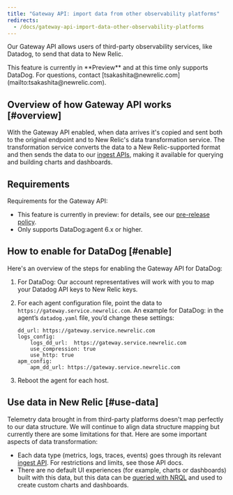 ```yaml
---
title: "Gateway API: import data from other observability platforms"
redirects:
  - /docs/gateway-api-import-data-other-observability-platforms
---
```


Our Gateway API allows users of third-party observability services, like Datadog, to send that data to New Relic.

<Callout variant="important">
  This feature is currently in **Preview** and at this time only supports DataDog. For questions, contact [tsakashita@newrelic.com](mailto:tsakashita@newrelic.com).
</Callout>

## Overview of how Gateway API works [#overview]

With the Gateway API enabled, when data arrives it's copied and sent both to the original endpoint and to New Relic's data transformation service. The transformation service converts the data to a New Relic-supported format and then sends the data to our [ingest APIs](/docs/telemetry-data-platform/get-data-new-relic/getting-started/introduction-new-relic-data-ingest-apis-sdks), making it available for querying and building charts and dashboards.

## Requirements

Requirements for the Gateway API:

* This feature is currently in preview: for details, see our [pre-release policy](/docs/licenses/license-information/referenced-policies/new-relic-pre-release-policy).
* Only supports DataDog:agent 6.x or higher.

## How to enable for DataDog [#enable]

Here's an overview of the steps for enabling the Gateway API for DataDog:

1. For DataDog: Our account representatives will work with you to map your Datadog API keys to New Relic keys.
2. For each agent configuration file, point the data to `https://gateway.service.newrelic.com`. An example for DataDog: in the agent’s `datadog.yaml` file, you’d change these settings:

   ```
   dd_url: https://gateway.service.newrelic.com
   logs_config:
       logs_dd_url:  https://gateway.service.newrelic.com
       use_compression: true
       use_http: true
   apm_config:
       apm_dd_url: https://gateway.service.newrelic.com
   ```
3. Reboot the agent for each host.

## Use data in New Relic [#use-data]

Telemetry data brought in from third-party platforms doesn't map perfectly to our data structure. We will continue to align data structure mapping but currently there are some limitations for that. Here are some important aspects of data transformation:

* Each data type (metrics, logs, traces, events) goes through its relevant [ingest API](/docs/telemetry-data-platform/get-data-new-relic/getting-started/introduction-new-relic-data-ingest-apis-sdks). For restrictions and limits, see those API docs.
* There are no default UI experiences (for example, charts or dashboards) built with this data, but this data can be [queried with NRQL](/docs/query-your-data/nrql-new-relic-query-language/get-started/introduction-nrql-new-relics-query-language) and used to create custom charts and dashboards.
